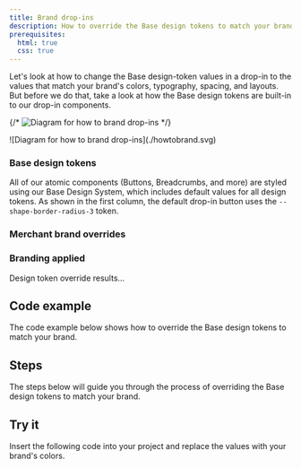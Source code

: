 ```yaml
---
title: Brand drop-ins
description: How to override the Base design tokens to match your brand.
prerequisites:
  html: true
  css: true
---
```



Let's look at how to change the Base design-token values in a drop-in to the values that match your brand's colors, typography, spacing, and layouts. But before we do that, take a look at how the Base design tokens are built-in to our drop-in components.

{/* <Diagram caption="How the Base design tokens are built-in to drop-ins.">
  ![Diagram for how to brand drop-ins](./tokensbuiltin.svg)
</Diagram> */}

<Diagram caption="How to override the Base design tokens.">
  ![Diagram for how to brand drop-ins](./howtobrand.svg)
</Diagram>

<Steps>

### Base design tokens

All of our atomic components (Buttons, Breadcrumbs, and more) are styled using our Base Design System, which includes default values for all design tokens. As shown in the first column, the default drop-in button uses the `--shape-border-radius-3` token.

<CodeImport code={base} title="Base design tokens" lang="css" frame="none" />
<CodeImport code={base} title="Base design tokens" frame="none" />

### Merchant brand overrides

### Branding applied

Design token override results...

</Steps>

## Code example

The code example below shows how to override the Base design tokens to match your brand.

## Steps

The steps below will guide you through the process of overriding the Base design tokens to match your brand.

## Try it

Insert the following code into your project and replace the values with your brand's colors.
